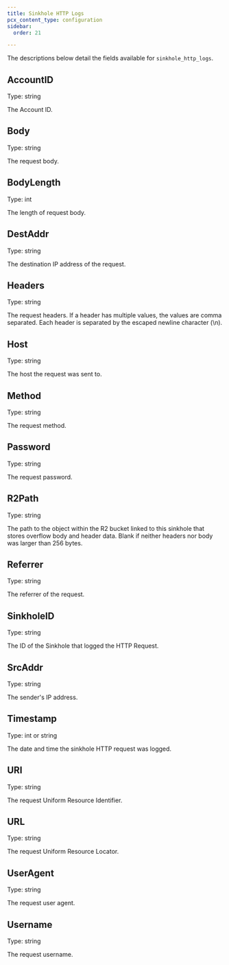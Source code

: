 ```yaml
---
title: Sinkhole HTTP Logs
pcx_content_type: configuration
sidebar:
  order: 21

---
```


The descriptions below detail the fields available for `sinkhole_http_logs`.

## AccountID

Type: string

The Account ID.

## Body

Type: string

The request body.

## BodyLength

Type: int

The length of request body.

## DestAddr

Type: string

The destination IP address of the request.

## Headers

Type: string

The request headers. If a header has multiple values, the values are comma separated. Each header is separated by the escaped newline character (\n).

## Host

Type: string

The host the request was sent to.

## Method

Type: string

The request method.

## Password

Type: string

The request password.

## R2Path

Type: string

The path to the object within the R2 bucket linked to this sinkhole that stores overflow body and header data. Blank if neither headers nor body was larger than 256 bytes.

## Referrer

Type: string

The referrer of the request.

## SinkholeID

Type: string

The ID of the Sinkhole that logged the HTTP Request.

## SrcAddr

Type: string

The sender's IP address.

## Timestamp

Type: int or string

The date and time the sinkhole HTTP request was logged.

## URI

Type: string

The request Uniform Resource Identifier.

## URL

Type: string

The request Uniform Resource Locator.

## UserAgent

Type: string

The request user agent.

## Username

Type: string

The request username.
